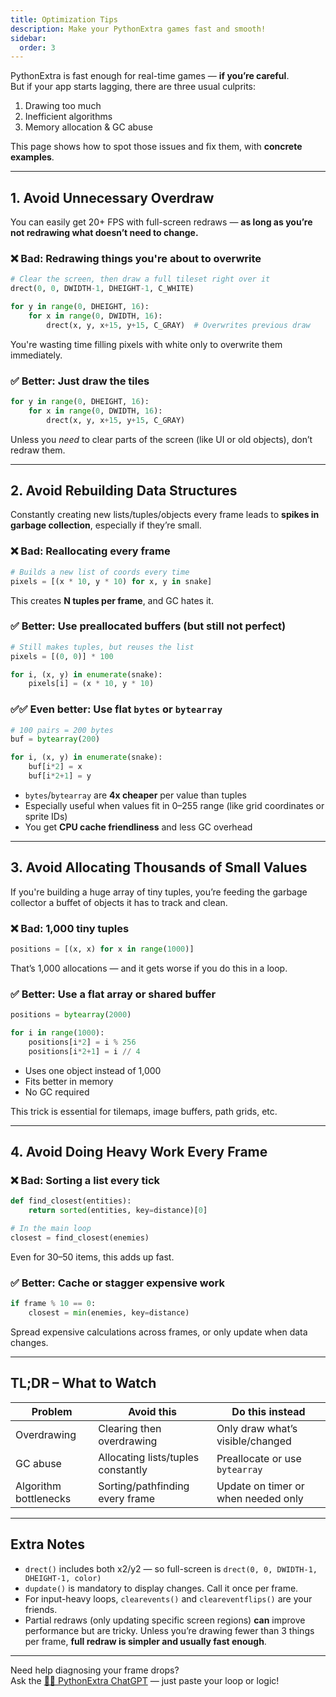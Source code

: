 ```yaml
---
title: Optimization Tips
description: Make your PythonExtra games fast and smooth!
sidebar:
  order: 3
---
```


PythonExtra is fast enough for real-time games — **if you’re careful**.  
But if your app starts lagging, there are three usual culprits:

1. Drawing too much  
2. Inefficient algorithms  
3. Memory allocation & GC abuse

This page shows how to spot those issues and fix them, with **concrete examples**.

---

## 1. Avoid Unnecessary Overdraw

You can easily get 20+ FPS with full-screen redraws — **as long as you’re not redrawing what doesn’t need to change.**

### ❌ Bad: Redrawing things you're about to overwrite

```py
# Clear the screen, then draw a full tileset right over it
drect(0, 0, DWIDTH-1, DHEIGHT-1, C_WHITE)

for y in range(0, DHEIGHT, 16):
    for x in range(0, DWIDTH, 16):
        drect(x, y, x+15, y+15, C_GRAY)  # Overwrites previous draw
```

You're wasting time filling pixels with white only to overwrite them immediately.

### ✅ Better: Just draw the tiles

```py
for y in range(0, DHEIGHT, 16):
    for x in range(0, DWIDTH, 16):
        drect(x, y, x+15, y+15, C_GRAY)
```

Unless you *need* to clear parts of the screen (like UI or old objects), don’t redraw them.

---

## 2. Avoid Rebuilding Data Structures

Constantly creating new lists/tuples/objects every frame leads to **spikes in garbage collection**, especially if they’re small.

### ❌ Bad: Reallocating every frame

```py
# Builds a new list of coords every time
pixels = [(x * 10, y * 10) for x, y in snake]
```

This creates **N tuples per frame**, and GC hates it.

### ✅ Better: Use preallocated buffers (but still not perfect)

```py
# Still makes tuples, but reuses the list
pixels = [(0, 0)] * 100

for i, (x, y) in enumerate(snake):
    pixels[i] = (x * 10, y * 10)
```

### ✅✅ Even better: Use flat `bytes` or `bytearray`

```py
# 100 pairs = 200 bytes
buf = bytearray(200)

for i, (x, y) in enumerate(snake):
    buf[i*2] = x
    buf[i*2+1] = y
```

- `bytes`/`bytearray` are **4x cheaper** per value than tuples  
- Especially useful when values fit in 0–255 range (like grid coordinates or sprite IDs)  
- You get **CPU cache friendliness** and less GC overhead

---

## 3. Avoid Allocating Thousands of Small Values

If you're building a huge array of tiny tuples, you’re feeding the garbage collector a buffet of objects it has to track and clean.

### ❌ Bad: 1,000 tiny tuples

```py
positions = [(x, x) for x in range(1000)]
```

That’s 1,000 allocations — and it gets worse if you do this in a loop.

### ✅ Better: Use a flat array or shared buffer

```py
positions = bytearray(2000)

for i in range(1000):
    positions[i*2] = i % 256
    positions[i*2+1] = i // 4
```

- Uses one object instead of 1,000  
- Fits better in memory  
- No GC required

This trick is essential for tilemaps, image buffers, path grids, etc.

---

## 4. Avoid Doing Heavy Work Every Frame

### ❌ Bad: Sorting a list every tick

```py
def find_closest(entities):
    return sorted(entities, key=distance)[0]

# In the main loop
closest = find_closest(enemies)
```

Even for 30–50 items, this adds up fast.

### ✅ Better: Cache or stagger expensive work

```py
if frame % 10 == 0:
    closest = min(enemies, key=distance)
```

Spread expensive calculations across frames, or only update when data changes.

---

## TL;DR – What to Watch

| Problem              | Avoid this                        | Do this instead                         |
|---------------------|-----------------------------------|------------------------------------------|
| Overdrawing         | Clearing then overdrawing         | Only draw what’s visible/changed         |
| GC abuse            | Allocating lists/tuples constantly| Preallocate or use `bytearray`           |
| Algorithm bottlenecks | Sorting/pathfinding every frame | Update on timer or when needed only      |

---

## Extra Notes

- `drect()` includes both x2/y2 — so full-screen is `drect(0, 0, DWIDTH-1, DHEIGHT-1, color)`
- `dupdate()` is mandatory to display changes. Call it once per frame.
- For input-heavy loops, `clearevents()` and `cleareventflips()` are your friends.
- Partial redraws (only updating specific screen regions) **can** improve performance but are tricky. Unless you’re drawing fewer than 3 things per frame, **full redraw is simpler and usually fast enough**.

---

Need help diagnosing your frame drops?  
Ask the [👨‍💻 PythonExtra ChatGPT](https://chatgpt.com/g/g-67fb8fb50e2c8191a7df1b814ad8fce9-pythonextra-helper) — just paste your loop or logic!
